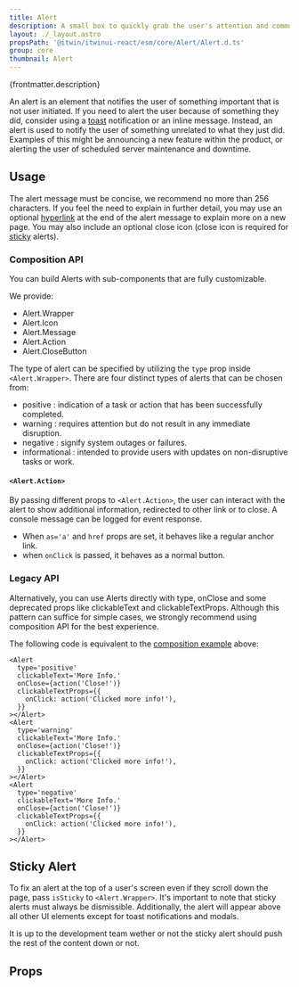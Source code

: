 ```yaml
---
title: Alert
description: A small box to quickly grab the user's attention and communicate a brief message.
layout: ./_layout.astro
propsPath: '@itwin/itwinui-react/esm/core/Alert/Alert.d.ts'
group: core
thumbnail: Alert
---
```



<p>{frontmatter.description}</p>

<LiveExample src='Alert.main.tsx'>
  <AllExamples.AlertMainExample client:load />
</LiveExample>

An alert is an element that notifies the user of something important that is not user initiated. If you need to alert the user because of something they did, consider using a [toast](toast) notification or an inline message. Instead, an alert is used to notify the user of something unrelated to what they just did. Examples of this might be announcing a new feature within the product, or alerting the user of scheduled server maintenance and downtime.

## Usage

The alert message must be concise, we recommend no more than 256 characters. If you feel the need to explain in further detail, you may use an optional [hyperlink](#alertaction) at the end of the alert message to explain more on a new page. You may also include an optional close icon (close icon is required for [sticky](#sticky) alerts).

### Composition API

You can build Alerts with sub-components that are fully customizable.

We provide:

- Alert.Wrapper
- Alert.Icon
- Alert.Message
- Alert.Action
- Alert.CloseButton

The type of alert can be specified by utilizing the `type` prop inside `<Alert.Wrapper>`. There are four distinct types of alerts that can be chosen from:

- positive : indication of a task or action that has been successfully completed. 
- warning : requires attention but do not result in any immediate disruption.
- negative : signify system outages or failures.
- informational : intended to provide users with updates on non-disruptive tasks or work.

<LiveExample src='Alert.types.tsx'>
  <AllExamples.AlertTypesExample client:load />
</LiveExample>

#### `<Alert.Action>`

By passing different props to `<Alert.Action>`, the user can interact with the alert to show additional information, redirected to other link or to close. A console message can be logged for event response.

- When `as='a'` and `href` props are set, it behaves like a regular anchor link.
- when `onClick` is passed, it behaves as a normal button.

### Legacy API

Alternatively, you can use Alerts directly with type, onClose and some deprecated props like clickableText and clickableTextProps. Although this pattern can suffice for simple cases, we strongly recommend using composition API for the best experience.

The following code is equivalent to the [composition example](#composition-api) above:

```tsx
<Alert
  type='positive'
  clickableText='More Info.'
  onClose={action('Close!')}
  clickableTextProps={{
    onClick: action('Clicked more info!'),
  }}
></Alert>
<Alert
  type='warning'
  clickableText='More Info.'
  onClose={action('Close!')}
  clickableTextProps={{
    onClick: action('Clicked more info!'),
  }}
></Alert>
<Alert
  type='negative'
  clickableText='More Info.'
  onClose={action('Close!')}
  clickableTextProps={{
    onClick: action('Clicked more info!'),
  }}
></Alert>
```

## Sticky Alert

To fix an alert at the top of a user's screen even if they scroll down the page, pass `isSticky` to `<Alert.Wrapper>`. It's important to note that sticky alerts must always be dismissible. Additionally, the alert will appear above all other UI elements except for toast notifications and modals.

<LiveExample src='Alert.sticky.tsx'>
  <AllExamples.AlertStickyExample client:load />
</LiveExample>

It is up to the development team wether or not the sticky alert should push the rest of the content down or not.

## Props

<PropsTable path={frontmatter.propsPath} />
